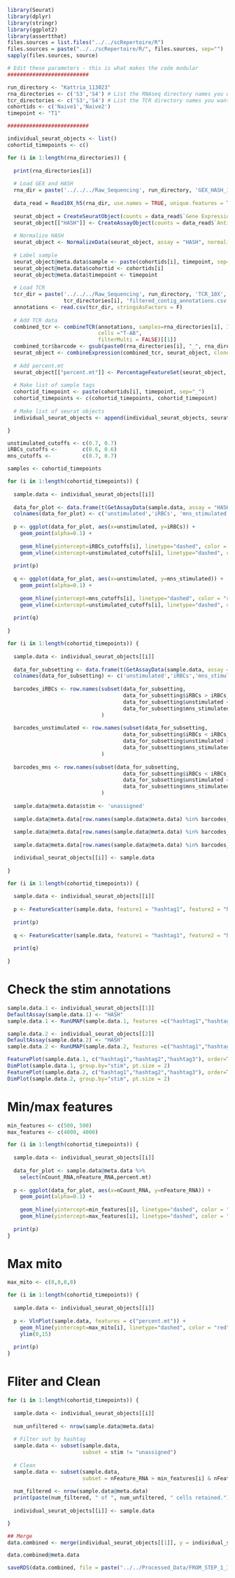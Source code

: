 ```r
library(Seurat)
library(dplyr)
library(stringr)
library(ggplot2)
library(assertthat)
files.sources = list.files("../../scRepertoire/R")
files.sources = paste("../../scRepertoire/R/", files.sources, sep="")
sapply(files.sources, source)
```

```r
# Edit these parameters - this is what makes the code modular
##########################

run_directory <- "Kattria_113023"
rna_directories <- c('S3','S4') # List the RNAseq directory names you want to analyze
tcr_directories <- c('S3','S4') # List the TCR directory names you want to analyze in order that corresponds to 'cite_directories'
cohortids <- c('Naive1','Naive2')
timepoint <- "T1"

##########################
```

```r
individual_seurat_objects <- list()
cohortid_timepoints <- c()

for (i in 1:length(rna_directories)) {
  
  print(rna_directories[i])
  
  # Load GEX and HASH
  rna_dir = paste('../../../Raw_Sequencing', run_directory, 'GEX_HASH_10X', rna_directories[i], "filtered_feature_bc_matrix.h5", sep='/')
  
  data_read = Read10X_h5(rna_dir, use.names = TRUE, unique.features = TRUE) # Read data into Seurat
  
  seurat_object = CreateSeuratObject(counts = data_read$`Gene Expression`)
  seurat_object[["HASH"]] <- CreateAssayObject(counts = data_read$`Antibody Capture`)
  
  # Normalize HASH
  seurat_object <- NormalizeData(seurat_object, assay = "HASH", normalization.method = "CLR")
  
  # Label sample
  seurat_object@meta.data$sample <- paste(cohortids[i], timepoint, sep="_")
  seurat_object@meta.data$cohortid <- cohortids[i]
  seurat_object@meta.data$timepoint <- timepoint
  
  # Load TCR
  tcr_dir = paste('../../../Raw_Sequencing', run_directory, 'TCR_10X', 
                  tcr_directories[i], 'filtered_contig_annotations.csv', sep='/')
  annotations <- read.csv(tcr_dir, stringsAsFactors = F)
  
  # Add TCR data
  combined_tcr <- combineTCR(annotations, samples=rna_directories[i], ID=rna_directories[i], 
                             cells ="T-AB", 
                             filterMulti = FALSE)[[1]]
  combined_tcr$barcode <- gsub(paste0(rna_directories[i], "_", rna_directories[i], "_"), "", combined_tcr$barcode)
  seurat_object <- combineExpression(combined_tcr, seurat_object, cloneCall="aa")
  
  # Add percent.mt
  seurat_object[["percent.mt"]] <- PercentageFeatureSet(seurat_object, pattern = "^MT-")
  
  # Make list of sample tags
  cohortid_timepoint <- paste(cohortids[i], timepoint, sep="_")
  cohortid_timepoints <- c(cohortid_timepoints, cohortid_timepoint)
  
  # Make list of seurat objects
  individual_seurat_objects <- append(individual_seurat_objects, seurat_object)

}

```



```r
unstimulated_cutoffs <- c(0.7, 0.7)
iRBCs_cutoffs <-        c(0.6, 0.6)
mns_cutoffs <-          c(0.7, 0.7)

samples <- cohortid_timepoints

for (i in 1:length(cohortid_timepoints)) {
  
  sample.data <- individual_seurat_objects[[i]]
  
  data_for_plot <- data.frame(t(GetAssayData(sample.data, assay = "HASH")))
  colnames(data_for_plot) <- c('unstimulated','iRBCs', 'mns_stimulated')
  
  p <- ggplot(data_for_plot, aes(x=unstimulated, y=iRBCs)) + 
    geom_point(alpha=0.1) +
    
    geom_hline(yintercept=iRBCs_cutoffs[i], linetype="dashed", color = "red") + 
    geom_vline(xintercept=unstimulated_cutoffs[i], linetype="dashed", color = "red")
  
  print(p)
  
  q <- ggplot(data_for_plot, aes(x=unstimulated, y=mns_stimulated)) + 
    geom_point(alpha=0.1) +
    
    geom_hline(yintercept=mns_cutoffs[i], linetype="dashed", color = "red") + 
    geom_vline(xintercept=unstimulated_cutoffs[i], linetype="dashed", color = "red")
  
  print(q)
  
}

```


```r
for (i in 1:length(cohortid_timepoints)) {
  
  sample.data <- individual_seurat_objects[[i]]
  
  data_for_subsetting <- data.frame(t(GetAssayData(sample.data, assay = "HASH")))
  colnames(data_for_subsetting) <- c('unstimulated','iRBCs','mns_stimulated')
  
  barcodes_iRBCs <- row.names(subset(data_for_subsetting, 
                                     data_for_subsetting$iRBCs > iRBCs_cutoffs[i] & 
                                     data_for_subsetting$unstimulated < unstimulated_cutoffs[i] &
                                     data_for_subsetting$mns_stimulated < mns_cutoffs[i])
                              )
  
  barcodes_unstimulated <- row.names(subset(data_for_subsetting, 
                                     data_for_subsetting$iRBCs < iRBCs_cutoffs[i] & 
                                     data_for_subsetting$unstimulated > unstimulated_cutoffs[i] &
                                     data_for_subsetting$mns_stimulated < mns_cutoffs[i])
                              )
  
  barcodes_mns <- row.names(subset(data_for_subsetting, 
                                     data_for_subsetting$iRBCs < iRBCs_cutoffs[i] & 
                                     data_for_subsetting$unstimulated < unstimulated_cutoffs[i] &
                                     data_for_subsetting$mns_stimulated > mns_cutoffs[i])
                              )
  
  sample.data@meta.data$stim <- 'unassigned'
  
  sample.data@meta.data[row.names(sample.data@meta.data) %in% barcodes_iRBCs,]$stim <- "iRBCs"
  
  sample.data@meta.data[row.names(sample.data@meta.data) %in% barcodes_unstimulated,]$stim <- "unstimulated"
  
  sample.data@meta.data[row.names(sample.data@meta.data) %in% barcodes_mns,]$stim <- "MNS"

  individual_seurat_objects[[i]] <- sample.data
  
}
```

```r

for (i in 1:length(cohortid_timepoints)) {
  
  sample.data <- individual_seurat_objects[[i]]
  
  p <- FeatureScatter(sample.data, feature1 = "hashtag1", feature2 = "hashtag2", group.by = "stim")
  
  print(p)
  
  q <- FeatureScatter(sample.data, feature1 = "hashtag1", feature2 = "hashtag3", group.by = "stim")
  
  print(q)
  
}
```

# Check the stim annotations
```r
sample.data.1 <- individual_seurat_objects[[1]]
DefaultAssay(sample.data.1) <- "HASH"
sample.data.1 <- RunUMAP(sample.data.1, features =c("hashtag1","hashtag2","hashtag3"))

sample.data.2 <- individual_seurat_objects[[2]]
DefaultAssay(sample.data.2) <- "HASH"
sample.data.2 <- RunUMAP(sample.data.2, features =c("hashtag1","hashtag2","hashtag3"))
```

```r
FeaturePlot(sample.data.1, c("hashtag1","hashtag2","hashtag3"), order=TRUE, pt.size = 5)
DimPlot(sample.data.1, group.by="stim", pt.size = 2)
FeaturePlot(sample.data.2, c("hashtag1","hashtag2","hashtag3"), order=TRUE, pt.size = 5)
DimPlot(sample.data.2, group.by="stim", pt.size = 2)
```

# Min/max features
```r
min_features <- c(500, 500)
max_features <- c(4000, 4000)

for (i in 1:length(cohortid_timepoints)) {
  
  sample.data <- individual_seurat_objects[[i]]
  
  data_for_plot <- sample.data@meta.data %>%
    select(nCount_RNA,nFeature_RNA,percent.mt)
  
  p <- ggplot(data_for_plot, aes(x=nCount_RNA, y=nFeature_RNA)) + 
    geom_point(alpha=0.1) +
    
    geom_hline(yintercept=min_features[i], linetype="dashed", color = "red") + 
    geom_hline(yintercept=max_features[i], linetype="dashed", color = "red")
  
  print(p)
}
```

# Max mito
```r
max_mito <- c(8,8,8,8)

for (i in 1:length(cohortid_timepoints)) {
  
  sample.data <- individual_seurat_objects[[i]]
  
  p <- VlnPlot(sample.data, features = c("percent.mt")) +
    geom_hline(yintercept=max_mito[i], linetype="dashed", color = "red") +
    ylim(0,15)
  
  print(p)
}
```

# Fliter and Clean
```r
for (i in 1:length(cohortid_timepoints)) {
  
  sample.data <- individual_seurat_objects[[i]]
  
  num_unfiltered <- nrow(sample.data@meta.data)
  
  # Filter out by hashtag
  sample.data <- subset(sample.data, 
                        subset = stim != "unassigned")
  
  # Clean
  sample.data <- subset(sample.data, 
                        subset = nFeature_RNA > min_features[i] & nFeature_RNA < max_features[i] &  percent.mt < max_mito[i])
  
  num_filtered <- nrow(sample.data@meta.data)
  print(paste(num_filtered, " of ", num_unfiltered, " cells retained."))
  
  individual_seurat_objects[[i]] <- sample.data

}
```


```r
## Merge
data.combined <- merge(individual_seurat_objects[[1]], y = individual_seurat_objects[-1], add.cell.ids = cohortid_timepoints, project = "naive")

data.combined@meta.data
```


```r
saveRDS(data.combined, file = paste("../../Processed_Data/FROM_STEP_1_Individual_Seurat_Objects/rna_tcr_naive1_naive2.rds", sep=""))
```
